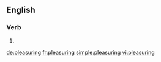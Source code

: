==English==

===Verb===
{{head|en}}

# {{present participle of|pleasure}}

[[de:pleasuring]]
[[fr:pleasuring]]
[[simple:pleasuring]]
[[vi:pleasuring]]